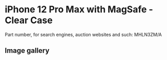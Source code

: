 # iPhone 12 Pro Max  with MagSafe - Clear Case

Part number, for search engines, auction websites and such: MHLN3ZM/A

## Image gallery

<div style={{ width: "768px" }}>
  <GalleryComponent
    images={[
      {
        original: "/everysource/MHLN3",
        thumbnail: "/everypreview/MHLN3",
      },
      {
        original: "/everysource/MHLN3_AV1",
        thumbnail: "/everypreview/MHLN3_AV1",
      },
      {
        original: "/everysource/MHLN3_AV2",
        thumbnail: "/everypreview/MHLN3_AV2",
      },
      {
        original: "/everysource/MHLN3_AV3",
        thumbnail: "/everypreview/MHLN3_AV3",
      }
    ]}
  />
</div>